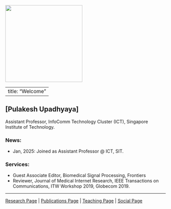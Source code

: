 ![](images/07f124b9-75df-4f19-8ceb-c193b98add19.jpeg){fig-align="left" width="242"}

---
title: "Welcome"
---

## [Pulakesh Upadhyaya]

Assistant Professor, InfoComm Technology Cluster (ICT), Singapore Institute of Technology.


### News:
* Jan, 2025: Joined as Assistant Professor @ ICT, SIT.

### Services:
* Guest Associate Editor, Biomedical Signal Processing, Frontiers
* Reviewer, Journal of Medical Internet Research, IEEE Transactions on Communications, ITW Workshop 2019, Globecom 2019.

---
[Research Page](https://pulakeshupadhyaya.github.io/research.html) | [Publications Page](https://pulakeshupadhyaya.github.io/publications.html) | [ Teaching Page](https://pulakeshupadhyaya.github.io/teaching.html) | [Social Page](https://pulakeshupadhyaya.github.io/social.html)
